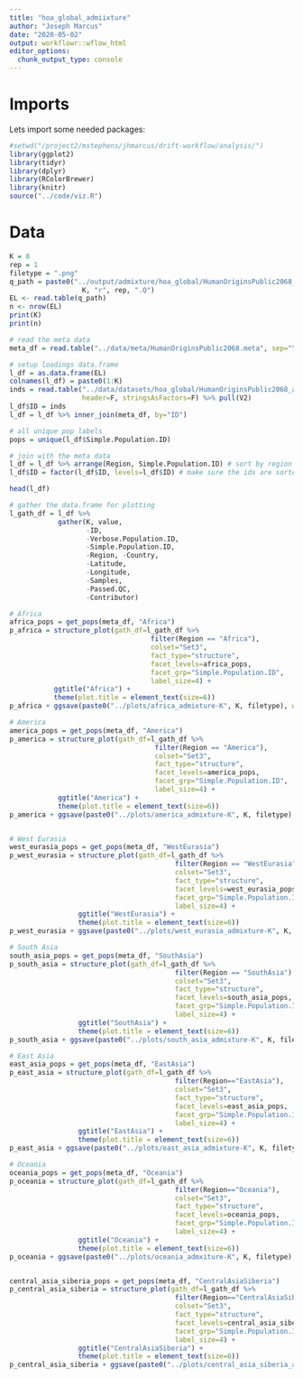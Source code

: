 ```yaml
---
title: "hoa_global_admiixture"
author: "Joseph Marcus"
date: "2020-05-02"
output: workflowr::wflow_html
editor_options:
  chunk_output_type: console
---
```


# Imports

Lets import some needed packages:

```r
#setwd("/project2/mstephens/jhmarcus/drift-workflow/analysis/")
library(ggplot2)
library(tidyr)
library(dplyr)
library(RColorBrewer)
library(knitr)
source("../code/viz.R")
```

# Data 

```r
K = 8
rep = 1
filetype = ".png"
q_path = paste0("../output/admixture/hoa_global/HumanOriginsPublic2068_auto_maf05_geno005_mind02.K",
                  K, "r", rep, ".Q")
EL <- read.table(q_path)
n <- nrow(EL)
print(K)
print(n)
```

```r
# read the meta data
meta_df = read.table("../data/meta/HumanOriginsPublic2068.meta", sep="\t", header=T)

# setup loadings data.frame
l_df = as.data.frame(EL)
colnames(l_df) = paste0(1:K)
inds = read.table("../data/datasets/hoa_global/HumanOriginsPublic2068_auto_maf05_geno005_mind02.fam", 
                  header=F, stringsAsFactors=F) %>% pull(V2)
l_df$ID = inds
l_df = l_df %>% inner_join(meta_df, by="ID")

# all unique pop labels
pops = unique(l_df$Simple.Population.ID) 

# join with the meta data
l_df = l_df %>% arrange(Region, Simple.Population.ID) # sort by region then by population
l_df$ID = factor(l_df$ID, levels=l_df$ID) # make sure the ids are sorted

head(l_df)
```

```r
# gather the data.frame for plotting
l_gath_df = l_df %>% 
            gather(K, value, 
                   -ID,
                   -Verbose.Population.ID, 
                   -Simple.Population.ID, 
                   -Region, -Country,
                   -Latitude,
                   -Longitude,
                   -Samples,
                   -Passed.QC,
                   -Contributor) 

# Africa
africa_pops = get_pops(meta_df, "Africa")
p_africa = structure_plot(gath_df=l_gath_df %>% 
                                   filter(Region == "Africa"), 
                                   colset="Set3",
                                   fact_type="structure",
                                   facet_levels=africa_pops,
                                   facet_grp="Simple.Population.ID", 
                                   label_size=4) +
           ggtitle("Africa") + 
           theme(plot.title = element_text(size=6))
p_africa + ggsave(paste0("../plots/africa_admixture-K", K, filetype), width=8.5, height=2)

# America
america_pops = get_pops(meta_df, "America")
p_america = structure_plot(gath_df=l_gath_df %>% 
                                    filter(Region == "America"), 
                                    colset="Set3",
                                    fact_type="structure",
                                    facet_levels=america_pops,
                                    facet_grp="Simple.Population.ID", 
                                    label_size=4) + 
            ggtitle("America") + 
            theme(plot.title = element_text(size=6))
p_america + ggsave(paste0("../plots/america_admixture-K", K, filetype), width=8.5, height=2)


# West Eurasia
west_eurasia_pops = get_pops(meta_df, "WestEurasia")
p_west_eurasia = structure_plot(gath_df=l_gath_df %>% 
                                         filter(Region == "WestEurasia"), 
                                         colset="Set3",
                                         fact_type="structure",
                                         facet_levels=west_eurasia_pops, 
                                         facet_grp="Simple.Population.ID",
                                         label_size=4) + 
                 ggtitle("WestEurasia") + 
                 theme(plot.title = element_text(size=6))
p_west_eurasia + ggsave(paste0("../plots/west_eurasia_admixture-K", K, filetype), width=8.5, height=2)

# South Asia
south_asia_pops = get_pops(meta_df, "SouthAsia")
p_south_asia = structure_plot(gath_df=l_gath_df %>% 
                                         filter(Region == "SouthAsia"), 
                                         colset="Set3",
                                         fact_type="structure",
                                         facet_levels=south_asia_pops, 
                                         facet_grp="Simple.Population.ID",
                                         label_size=4) + 
                 ggtitle("SouthAsia") + 
                 theme(plot.title = element_text(size=6))
p_south_asia + ggsave(paste0("../plots/south_asia_admixture-K", K, filetype), width=8.5, height=2)

# East Asia
east_asia_pops = get_pops(meta_df, "EastAsia")
p_east_asia = structure_plot(gath_df=l_gath_df %>% 
                                         filter(Region=="EastAsia"), 
                                         colset="Set3",
                                         fact_type="structure",
                                         facet_levels=east_asia_pops, 
                                         facet_grp="Simple.Population.ID",
                                         label_size=4) + 
                 ggtitle("EastAsia") + 
                 theme(plot.title = element_text(size=6))
p_east_asia + ggsave(paste0("../plots/east_asia_admixture-K", K, filetype), width=8.5, height=2)

# Oceania
oceania_pops = get_pops(meta_df, "Oceania")
p_oceania = structure_plot(gath_df=l_gath_df %>% 
                                         filter(Region=="Oceania"), 
                                         colset="Set3",
                                         fact_type="structure",
                                         facet_levels=oceania_pops, 
                                         facet_grp="Simple.Population.ID",
                                         label_size=4) + 
                 ggtitle("Oceania") + 
                 theme(plot.title = element_text(size=6))
p_oceania + ggsave(paste0("../plots/oceania_admxiture-K", K, filetype), width=8.5, height=2)


central_asia_siberia_pops = get_pops(meta_df, "CentralAsiaSiberia")
p_central_asia_siberia = structure_plot(gath_df=l_gath_df %>% 
                                         filter(Region=="CentralAsiaSiberia"), 
                                         colset="Set3",
                                         fact_type="structure",
                                         facet_levels=central_asia_siberia_pops, 
                                         facet_grp="Simple.Population.ID",
                                         label_size=4) + 
                 ggtitle("CentralAsiaSiberia") + 
                 theme(plot.title = element_text(size=6))
p_central_asia_siberia + ggsave(paste0("../plots/central_asia_siberia_admixture-K", K, filetype), width=8.5, height=2)
```